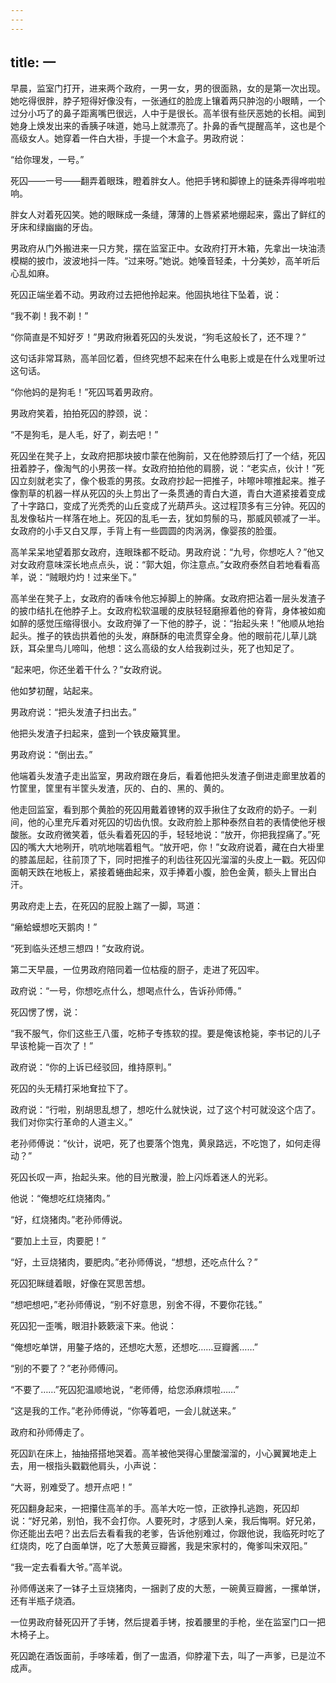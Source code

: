 ```yaml
---
---
---
```

title: 一
---




早晨，监室门打开，进来两个政府，一男一女，男的很面熟，女的是第一次出现。她吃得很胖，脖子短得好像没有，一张通红的脸庞上镶着两只肿泡的小眼睛，一个过分小巧了的鼻子距离嘴巴很远，人中于是很长。高羊很有些厌恶她的长相。闻到她身上焕发出来的香胰子味道，她马上就漂亮了。扑鼻的香气提醒高羊，这也是个高级女人。她穿着一件白大褂，手提一个木盒子。男政府说：

“给你理发，一号。”

死囚——一号——翻弄着眼珠，瞪着胖女人。他把手铐和脚镣上的链条弄得哗啦啦响。

胖女人对着死囚笑。她的眼眯成一条缝，薄薄的上唇紧紧地绷起来，露出了鲜红的牙床和绿幽幽的牙齿。

男政府从门外搬进来一只方凳，摆在监室正中。女政府打开木箱，先拿出一块油渍模糊的披巾，波波地抖一阵。“过来呀。”她说。她嗓音轻柔，十分美妙，高羊听后心乱如麻。

死囚正端坐着不动。男政府过去把他拎起来。他固执地往下坠着，说：

“我不剃！我不剃！”

“你简直是不知好歹！”男政府揪着死囚的头发说，“狗毛这般长了，还不理？”

这句话非常耳熟，高羊回忆着，但终究想不起来在什么电影上或是在什么戏里听过这句话。

“你他妈的是狗毛！”死囚骂着男政府。

男政府笑着，拍拍死囚的脖颈，说：

“不是狗毛，是人毛，好了，剃去吧！”

死囚坐在凳子上，女政府把那块披巾蒙在他胸前，又在他脖颈后打了一个结，死囚扭着脖子，像淘气的小男孩一样。女政府拍拍他的肩膀，说：“老实点，伙计！”死囚立刻就老实了，像个极乖的男孩。女政府抄起一把推子，咔嚓咔嚓推起来。推子像割草的机器一样从死囚的头上剪出了一条贯通的青白大道，青白大道紧接着变成了十字路口，变成了光秃秃的山丘变成了光葫芦头。这过程顶多有三分钟。死囚的乱发像毡片一样落在地上。死囚的乱毛一去，犹如剪鬃的马，那威风顿减了一半。女政府的小手又白又厚，手背上有一些圆圆的肉涡涡，像婴孩的脸蛋。

高羊呆呆地望着那女政府，连眼珠都不眨动。男政府说：“九号，你想吃人？”他又对女政府意味深长地点点头，说：“郭大姐，你注意点。”女政府泰然自若地看看高羊，说：“贼眼灼灼！过来坐下。”

高羊坐在凳子上，女政府的香味令他忘掉脚上的肿痛。女政府把沾着一层头发渣子的披巾结扎在他脖子上。女政府松软温暖的皮肤轻轻磨擦着他的脊背，身体被如痴如醉的感觉压缩得很小。女政府弹了一下他的脖子，说：“抬起头来！”他顺从地抬起头。推子的铁齿拱着他的头发，麻酥酥的电流贯穿全身。他的眼前花儿草儿跳跃，耳朵里鸟儿啼叫，他想：这么高级的女人给我剃过头，死了也知足了。

“起来吧，你还坐着干什么？”女政府说。

他如梦初醒，站起来。

男政府说：“把头发渣子扫出去。”

他把头发渣子扫起来，盛到一个铁皮簸箕里。

男政府说：“倒出去。”

他端着头发渣子走出监室，男政府跟在身后，看着他把头发渣子倒进走廊里放着的竹筐里，筐里有半筐头发渣，灰的、白的、黑的、黄的。

他走回监室，看到那个黄脸的死囚用戴着镣铐的双手揪住了女政府的奶子。一刹间，他的心里充斥着对死囚的切齿仇恨。女政府脸上那种泰然自若的表情使他牙根酸胀。女政府微笑着，低头看着死囚的手，轻轻地说：“放开，你把我捏痛了。”死囚的嘴大大地咧开，吭吭地喘着粗气。“放开吧，你！”女政府说着，藏在白大褂里的膝盖屈起，往前顶了下，同时把推子的利齿往死囚光溜溜的头皮上一戳。死囚仰面朝天跌在地板上，紧接着蜷曲起来，双手捧着小腹，脸色金黄，额头上冒出白汗。

男政府走上去，在死囚的屁股上踹了一脚，骂道：

“癞蛤蟆想吃天鹅肉！”

“死到临头还想三想四！”女政府说。

第二天早晨，一位男政府陪同着一位枯瘦的厨子，走进了死囚牢。

政府说：“一号，你想吃点什么，想喝点什么，告诉孙师傅。”

死囚愣了愣，说：

“我不服气，你们这些王八蛋，吃柿子专拣软的捏。要是俺该枪毙，李书记的儿子早该枪毙一百次了！”

政府说：“你的上诉已经驳回，维持原判。”

死囚的头无精打采地耷拉下了。

政府说：“行啦，别胡思乱想了，想吃什么就快说，过了这个村可就没这个店了。我们对你实行革命的人道主义。”

老孙师傅说：“伙计，说吧，死了也要落个饱鬼，黄泉路远，不吃饱了，如何走得动？”

死囚长叹一声，抬起头来。他的目光散漫，脸上闪烁着迷人的光彩。

他说：“俺想吃红烧猪肉。”

“好，红烧猪肉。”老孙师傅说。

“要加上土豆，肉要肥！”

“好，土豆烧猪肉，要肥肉。”老孙师傅说，“想想，还吃点什么？”

死囚犯眯缝着眼，好像在冥思苦想。

“想吧想吧，”老孙师傅说，“别不好意思，别舍不得，不要你花钱。”

死囚犯一歪嘴，眼泪扑簌簌滚下来。他说：

“俺想吃单饼，用鏊子烙的，还想吃大葱，还想吃……豆瓣酱……”

“别的不要了？”老孙师傅问。

“不要了……”死囚犯温顺地说，“老师傅，给您添麻烦啦……”

“这是我的工作。”老孙师傅说，“你等着吧，一会儿就送来。”

政府和孙师傅走了。

死囚趴在床上，抽抽搭搭地哭着。高羊被他哭得心里酸溜溜的，小心翼翼地走上去，用一根指头戳戳他肩头，小声说：

“大哥，别难受了。想开点吧！”

死囚翻身起来，一把攥住高羊的手。高羊大吃一惊，正欲挣扎逃跑，死囚却说：“好兄弟，别怕，我不会打你。人要死时，才感到人亲，我后悔啊。好兄弟，你还能出去吧？出去后去看看我的老爹，告诉他别难过，你跟他说，我临死时吃了红烧肉，吃了白面单饼，吃了大葱黄豆瓣酱，我是宋家村的，俺爹叫宋双阳。”

“我一定去看看大爷。”高羊说。

孙师傅送来了一钵子土豆烧猪肉，一捆剥了皮的大葱，一碗黄豆瓣酱，一摞单饼，还有半瓶子烧酒。

一位男政府替死囚开了手铐，然后提着手铐，按着腰里的手枪，坐在监室门口一把木椅子上。

死囚跪在酒饭面前，手哆嗦着，倒了一盅酒，仰脖灌下去，叫了一声爹，已是泣不成声。
